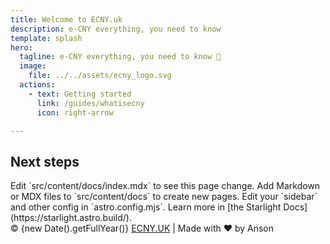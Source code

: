 ```yaml
---
title: Welcome to ECNY.uk
description: e-CNY everything, you need to know
template: splash
hero:
  tagline: e-CNY everything, you need to know 🚀
  image:
    file: ../../assets/ecny_logo.svg
  actions:
    - text: Getting started
      link: /guides/whatisecny
      icon: right-arrow

---
```



## Next steps

<CardGrid stagger>
	<Card title="Update content" icon="pencil">
		Edit `src/content/docs/index.mdx` to see this page change.
	</Card>
	<Card title="Add new content" icon="add-document">
		Add Markdown or MDX files to `src/content/docs` to create new pages.
	</Card>
	<Card title="Configure your site" icon="setting">
		Edit your `sidebar` and other config in `astro.config.mjs`.
	</Card>
	<Card title="Read the docs" icon="open-book">
		Learn more in [the Starlight Docs](https://starlight.astro.build/).
	</Card>
</CardGrid>

<footer class="footer">
  <div class="footer-content">
    <div class="footer-copyright">
      © {new Date().getFullYear()} <a href="https://ecny.uk">ECNY.UK</a> | Made with ❤️ by Anson
    </div>
  </div>
</footer>